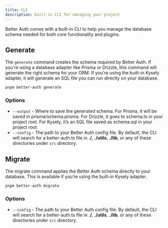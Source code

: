 ```yaml
---
title: CLI
description: built in CLI for managing your project
---
```


Better Auth comes with a built-in CLI to help you manage the database schema needed for both core functionality and plugins.

## Generate

The `generate` command creates the schema required by Better Auth. If you're using a database adapter like Prisma or Drizzle, this command will generate the right schema for your ORM. If you're using the built-in Kysely adapter, it will generate an SQL file you can run directly on your database.

```bash title="Terminal"
pnpm better-auth generate
```

### Options

- `--output` - Where to save the generated schema. For Prisma, it will be saved in prisma/schema.prisma. For Drizzle, it goes to schema.ts in your project root. For Kysely, it’s an SQL file saved as schema.sql in your project root.
- `--config` - The path to your Better Auth config file. By default, the CLI will search for a better-auth.ts file in **./**, **./utils**, **./lib**, or any of these directories under `src` directory.


## Migrate

The migrate command applies the Better Auth schema directly to your database. This is available if you’re using the built-in Kysely adapter.

```bash title="Terminal"
pnpm better-auth migrate
```

### Options

- `--config` - The path to your Better Auth config file. By default, the CLI will search for a better-auth.ts file in **./**, **./utils**, **./lib**, or any of these directories under `src` directory.
